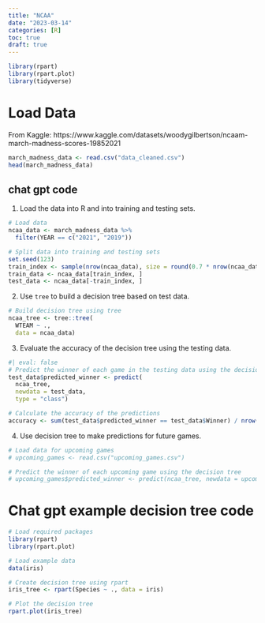```yaml
---
title: "NCAA"
date: "2023-03-14"
categories: [R]
toc: true
draft: true
---
```


```r
library(rpart)
library(rpart.plot)
library(tidyverse)
```


# Load Data

From Kaggle: https://www.kaggle.com/datasets/woodygilbertson/ncaam-march-madness-scores-19852021 

```r
march_madness_data <- read.csv("data_cleaned.csv")
head(march_madness_data)
```

## chat gpt code

1. Load the data into R and into training and testing sets.  

```r
# Load data
ncaa_data <- march_madness_data %>%
  filter(YEAR == c("2021", "2019"))

# Split data into training and testing sets
set.seed(123)
train_index <- sample(nrow(ncaa_data), size = round(0.7 * nrow(ncaa_data)), replace = FALSE)
train_data <- ncaa_data[train_index, ]
test_data <- ncaa_data[-train_index, ]
```

2. Use `tree` to build a decision tree based on test data. 

```r
# Build decision tree using tree
ncaa_tree <- tree::tree(
  WTEAM ~ ., 
  data = ncaa_data)

```



3. Evaluate the accuracy of the decision tree using the testing data. 

```r
#| eval: false
# Predict the winner of each game in the testing data using the decision tree
test_data$predicted_winner <- predict(
  ncaa_tree, 
  newdata = test_data, 
  type = "class")

# Calculate the accuracy of the predictions
accuracy <- sum(test_data$predicted_winner == test_data$Winner) / nrow(test_data)

```


4. Use decision tree to make predictions for future games. 

```r
# Load data for upcoming games
# upcoming_games <- read.csv("upcoming_games.csv")

# Predict the winner of each upcoming game using the decision tree
# upcoming_games$predicted_winner <- predict(ncaa_tree, newdata = upcoming_games, type = "class")

```


# Chat gpt example decision tree code

```r
# Load required packages
library(rpart)
library(rpart.plot)

# Load example data
data(iris)

# Create decision tree using rpart
iris_tree <- rpart(Species ~ ., data = iris)

# Plot the decision tree
rpart.plot(iris_tree)
```


